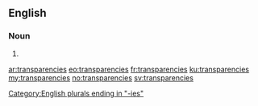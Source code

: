 ==English==

===Noun===
{{head|en|plural}}

# {{plural of|transparency|lang=en|nocat=1}}

[[Category:English plurals ending in "-ies"]]

[[ar:transparencies]]
[[eo:transparencies]]
[[fr:transparencies]]
[[ku:transparencies]]
[[my:transparencies]]
[[no:transparencies]]
[[sv:transparencies]]